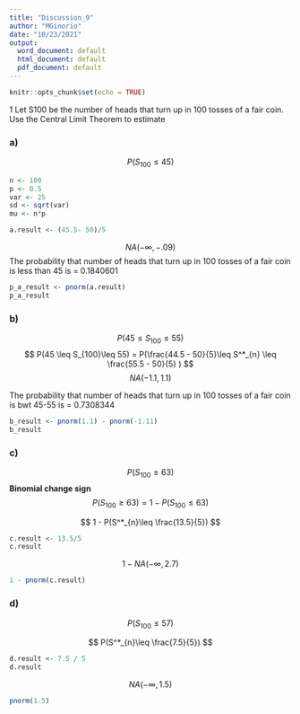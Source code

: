 ```yaml
---
title: "Discussion_9"
author: "MGinorio"
date: "10/23/2021"
output:
  word_document: default
  html_document: default
  pdf_document: default
---
```


```r
knitr::opts_chunk$set(echo = TRUE)
```

1 Let S100 be the number of heads that turn up in 100 tosses of a fair coin. Use
the Central Limit Theorem to estimate



### a)
$$
P(S_{100}\leq 45)
$$

```r
n <- 100
p <- 0.5
var <- 25
sd <- sqrt(var)
mu <- n*p

a.result <- (45.5- 50)/5
```

$$
NA(- \infty, -.09)
$$
The probability that number of heads that turn up in 100 tosses of a fair coin is less than 45 is = 0.1840601
```r
p_a_result <- pnorm(a.result)
p_a_result
```
### b) 

$$
P(45 \leq S_{100}\leq 55)
$$
$$
P(45 \leq S_{100}\leq 55) = P(\frac{44.5 - 50}{5}\leq S^*_{n} \leq \frac{55.5 - 50}{5} )
$$
$$
NA(-1.1 , 1.1)
$$

The probability that number of heads that turn up in 100 tosses of a fair coin is bwt 45-55 is = 0.7308344
```r
b_result <- pnorm(1.1) - pnorm(-1.11)
b_result
```

### c)
$$
P(S_{100}\geq 63)
$$
**Binomial change sign**
$$
P(S_{100}\geq 63) = 1 - P(S_{100}\leq 63 )
$$

$$
 1 - P(S^*_{n}\leq \frac{13.5}{5})
$$
```r
c.result <- 13.5/5
c.result
```

$$
1- NA(- \infty, 2.7)
$$
```r
1 - pnorm(c.result)
```

### d)

$$
P(S_{100}\leq 57)
$$

$$
 P(S^*_{n}\leq \frac{7.5}{5})
$$
```r
d.result <- 7.5 / 5
d.result
```

$$
NA(- \infty, 1.5)
$$

```r
pnorm(1.5)
```

